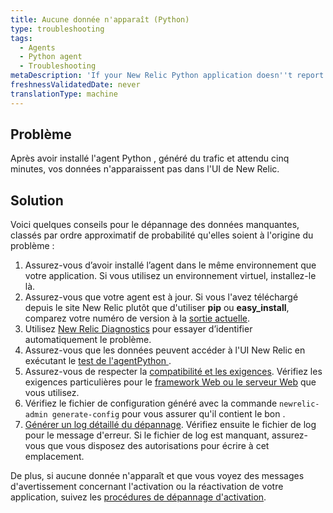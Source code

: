 ```yaml
---
title: Aucune donnée n'apparaît (Python)
type: troubleshooting
tags:
  - Agents
  - Python agent
  - Troubleshooting
metaDescription: 'If your New Relic Python application doesn''t report data after a few minutes, try these troubleshooting steps.'
freshnessValidatedDate: never
translationType: machine
---
```


## Problème

Après avoir installé l&apos;agent Python , généré du trafic et attendu cinq minutes, vos données n&apos;apparaissent pas dans l&apos;UI de New Relic.

## Solution

Voici quelques conseils pour le dépannage des données manquantes, classés par ordre approximatif de probabilité qu&apos;elles soient à l&apos;origine du problème :

1. Assurez-vous d’avoir installé l’agent dans le même environnement que votre application. Si vous utilisez un environnement virtuel, installez-le là.
2. Assurez-vous que votre agent est à jour. Si vous l&apos;avez téléchargé depuis le site New Relic plutôt que d&apos;utiliser <DNT>**pip**</DNT> ou <DNT>**easy\_install**</DNT>, comparez votre numéro de version à la [sortie actuelle](https://download.newrelic.com/python_agent/release/).
3. Utilisez [New Relic Diagnostics](/docs/agents/manage-apm-agents/troubleshooting/new-relic-diagnostics) pour essayer d’identifier automatiquement le problème.
4. Assurez-vous que les données peuvent accéder à l&apos;UI New Relic en exécutant le [test de l&apos;agentPython ](/docs/python/testing-the-python-agent).
5. Assurez-vous de respecter la [compatibilité et les exigences](/docs/agents/python-agent/getting-started/compatibility-requirements-python-agent). Vérifiez les exigences particulières pour le [framework Web ou le serveur Web](/docs/agents/python-agent/hosting-mechanisms) que vous utilisez.
6. Vérifiez le fichier de configuration généré avec la commande `newrelic-admin generate-config` pour vous assurer qu&apos;il contient le bon <InlinePopover type="licenseKey" />.
7. [Générer un log détaillé du dépannage](/docs/agents/python-agent/troubleshooting/generating-logs-troubleshooting). Vérifiez ensuite le fichier de log pour le message d&apos;erreur. Si le fichier de log est manquant, assurez-vous que vous disposez des autorisations pour écrire à cet emplacement.

De plus, si aucune donnée n&apos;apparaît et que vous voyez des messages d&apos;avertissement concernant l&apos;activation ou la réactivation de votre application, suivez les [procédures de dépannage d&apos;activation](/docs/agents/python-agent/troubleshooting/activate-application-warning-python).